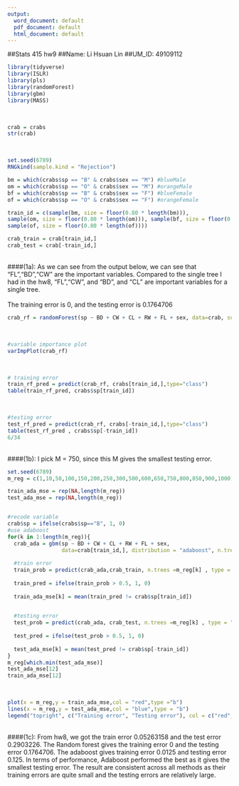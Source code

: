 ```yaml
---
output:
  word_document: default
  pdf_document: default
  html_document: default
---
```


##Stats 415 hw9
##Name: Li Hsuan Lin
##UM_ID: 49109112
```r
library(tidyverse)
library(ISLR)
library(pls)
library(randomForest)
library(gbm)
library(MASS)
```
\
```r
crab = crabs
str(crab)
```
\
```r
set.seed(6789)
RNGkind(sample.kind = "Rejection")

bm = which(crabs$sp == "B" & crabs$sex == "M") #blueMale
om = which(crabs$sp == "O" & crabs$sex == "M") #orangeMale
bf = which(crabs$sp == "B" & crabs$sex == "F") #blueFemale
of = which(crabs$sp == "O" & crabs$sex == "F") #orangeFemale

train_id = c(sample(bm, size = floor(0.80 * length(bm))),
sample(om, size = floor(0.80 * length(om))), sample(bf, size = floor(0.80 * length(bf))),
sample(of, size = floor(0.80 * length(of))))

crab_train = crab[train_id,] 
crab_test = crab[-train_id,]

```
\
####(1a):
As we can see from the output below, we can see that "FL","BD","CW" are the important variables.
Compared to the single tree I had in the hw8, "FL","CW", and "BD", and "CL" are important variables for a single tree.
\
\
The training error is 0, and the testing error is 0.1764706
```r
crab_rf = randomForest(sp ~ BD + CW + CL + RW + FL + sex, data=crab, subset=train_id, importance=TRUE, mtry=5,ntree=1000)

```
\
```r
#variable importance plot
varImpPlot(crab_rf)
```
\
```r
# training error
train_rf_pred = predict(crab_rf, crabs[train_id,],type="class") 
table(train_rf_pred, crabs$sp[train_id])
```
\
```r
#testing error
test_rf_pred = predict(crab_rf, crabs[-train_id,],type="class") 
table(test_rf_pred , crabs$sp[-train_id])
6/34
```
\
####(1b):
I pick M = 750, since this M gives the smallest testing error.
```r
set.seed(6789)
m_reg = c(1,10,50,100,150,200,250,300,500,600,650,750,800,850,900,1000)

train_ada_mse = rep(NA,length(m_reg))
test_ada_mse = rep(NA,length(m_reg))


#recode variable
crab$sp = ifelse(crabs$sp=="B", 1, 0)
#use adaboost
for(k in 1:length(m_reg)){
  crab_ada = gbm(sp ~ BD + CW + CL + RW + FL + sex,
                 data=crab[train_id,], distribution = "adaboost", n.trees = m_reg[k])
  
  #train error 
  train_prob = predict(crab_ada,crab_train, n.trees =m_reg[k] , type = 'response') 
  
  train_pred = ifelse(train_prob > 0.5, 1, 0)
  
  train_ada_mse[k] = mean(train_pred != crab$sp[train_id])
  

  #testing error 
  test_prob = predict(crab_ada, crab_test, n.trees =m_reg[k] , type = "response")
  
  test_pred = ifelse(test_prob > 0.5, 1, 0)
  
  test_ada_mse[k] = mean(test_pred != crab$sp[-train_id])
}
m_reg[which.min(test_ada_mse)]
test_ada_mse[12]
train_ada_mse[12]
```
\
```r
plot(x = m_reg,y = train_ada_mse,col = "red",type ="b")
lines(x = m_reg,y = test_ada_mse,col = "blue",type = "b")
legend("topright", c("Training error", "Testing error"), col = c("red", "blue"), lwd=1)
```
\
####(1c):
From hw8, we got the train error 0.05263158 and the test error 0.2903226. The Random forest gives the training error 0 and the testing error 0.1764706. The adaboost gives training error 0.0125 and testing error 0.125. In terms of performance, Adaboost performed the best as it gives the smallest testing error. The result are consistent across all methods as their training errors are quite small and the testing errors are relatively large.























